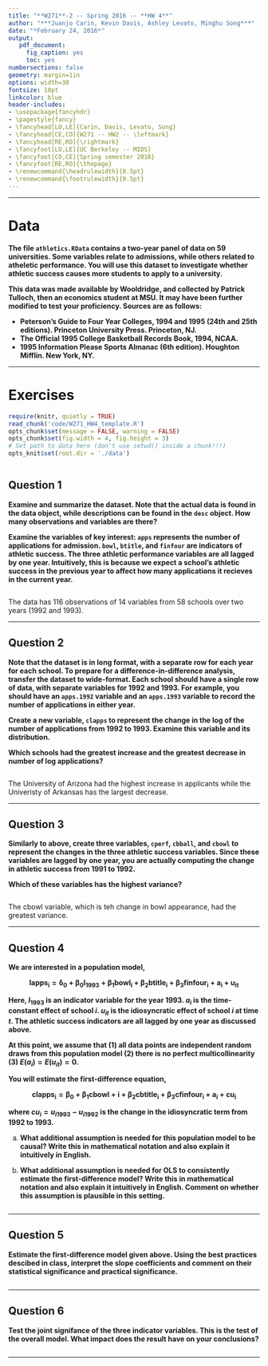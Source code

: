 ```yaml
---
title: "**W271**-2 -- Spring 2016 -- **HW 4**"
author: "***Juanjo Carin, Kevin Davis, Ashley Levato, Minghu Song***"
date: "*February 24, 2016*"
output:
   pdf_document:
     fig_caption: yes
     toc: yes
numbersections: false
geometry: margin=1in
options: width=30
fontsize: 10pt
linkcolor: blue
header-includes:
- \usepackage{fancyhdr}
- \pagestyle{fancy}
- \fancyhead[LO,LE]{Carin, Davis, Levato, Song}
- \fancyhead[CE,CO]{W271 -- HW2 -- \leftmark}
- \fancyhead[RE,RO]{\rightmark}
- \fancyfoot[LO,LE]{UC Berkeley -- MIDS}
- \fancyfoot[CO,CE]{Spring semester 2016}
- \fancyfoot[RE,RO]{\thepage}
- \renewcommand{\headrulewidth}{0.5pt}
- \renewcommand{\footrulewidth}{0.5pt}
---
```

  
**********



# Data

**The file `athletics.RData` contains a two-year panel of data on 59 universities. Some variables relate to admissions, while others related to atheletic performance. You will use this dataset to investigate whether athletic success causes more students to apply to a university.**

**This data was made available by Wooldridge, and collected by Patrick Tulloch, then an economics student at MSU. It may have been further modified to test your proficiency. Sources are as follows:**

- **Peterson’s Guide to Four Year Colleges, 1994 and 1995 (24th and 25th editions). Princeton University Press. Princeton, NJ.**
- **The Official 1995 College Basketball Records Book, 1994, NCAA.**
- **1995 Information Please Sports Almanac (6th edition). Houghton Mifflin. New York, NY.**



**********

\pagebreak

# Exercises

```r
require(knitr, quietly = TRUE)
read_chunk('code/W271_HW4_template.R')
opts_chunk$set(message = FALSE, warning = FALSE)
opts_chunk$set(fig.width = 4, fig.height = 3)
# Set path to data here (don't use setwd() inside a chunk!!!)
opts_knit$set(root.dir = './data')
```

```r
```



## Question 1

**Examine and summarize the dataset. Note that the actual data is found in the data object, while descriptions can be found in the `desc` object. How many observations and variables are there?**

**Examine the variables of key interest: `apps` represents the number of applications for admission. `bowl`, `btitle`, and `finfour` are indicators of athletic success. The three athletic performance variables are all lagged by one year. Intuitively, this is because we expect a school’s athletic success in the previous year to affect how many applications it recieves in the current year.**
  
```r
```

The data has 116 observations of 14 variables from 58 schools over two years (1992 and 1993). 

**********

## Question 2

**Note that the dataset is in long format, with a separate row for each year for each school. To prepare for a difference-in-difference analysis, transfer the dataset to wide-format. Each school should have a single row of data, with separate variables for 1992 and 1993. For example, you should have an `apps.1992` variable and an `apps.1993` variable to record the number of applications in either year.**

**Create a new variable, `clapps` to represent the change in the log of the number of applications from 1992 to 1993. Examine this variable and its distribution.**

**Which schools had the greatest increase and the greatest decrease in number of log applications?**

```r
```

The University of Arizona had the highest increase in applicants while the Univeristy of Arkansas has the largest decrease. 

**********

## Question 3

**Similarly to above, create three variables, `cperf`, `cbball`, and `cbowl` to represent the changes in the three athletic success variables. Since these variables are lagged by one year, you are actually computing the change in athletic success from 1991 to 1992.**

**Which of these variables has the highest variance?**

```r
```

The cbowl variable, which is teh change in bowl appearance, had the greatest variance. 

**********

## Question 4

**We are interested in a population model,**

$$\mathbf{lapps_i = \delta_0 + \beta_0I_{1993} + \beta_1bowl_i + \beta_2btitle_i + \beta_3finfour_i + a_i + u_{it}}$$

**Here, $I_{1993}$ is an indicator variable for the year 1993. $a_i$ is the time-constant effect of school $i$. $u_{it}$ is the idiosyncratic effect of school $i$ at time $t$. The athletic success indicators are all lagged by one year as discussed above.**

**At this point, we assume that (1) all data points are independent random draws from this population model (2) there is no perfect multicollinearity (3) $E(a_i) = E(u_{it}) = 0$.**

**You will estimate the first-difference equation,**

$$\mathbf{clapps_i = \beta_0 + \beta_1cbowl+i + \beta_2cbtitle_i + \beta_3cfinfour_i + a_i + cu_i}$$

**where $cu_i = u_{i1993} - u_{i1992}$ is the change in the idiosyncratic term from 1992 to 1993.**

a) **What additional assumption is needed for this population model to be causal? Write this in mathematical notation and also explain it intuitively in English.**

b) **What additional assumption is needed for OLS to consistently estimate the first-difference model? Write this in mathematical notation and also explain it intuitively in English. Comment on whether this assumption is plausible in this setting.**


```r
```



**********

## Question 5

**Estimate the first-difference model given above. Using the best practices descibed in class, interpret the slope coefficients and comment on their statistical significance and practical significance.**

```r
```



**********

## Question 6

**Test the joint signifance of the three indicator variables. This is the test of the overall model. What impact does the result have on your conclusions?**
  
```r
```


**********
